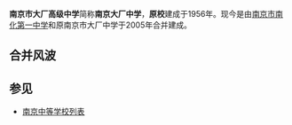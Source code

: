{{unreferenced|time=2009-12-17T10:48:31+00:00}}
{{Infobox Highschool
|校徽=
|中学名称 = 南京市大厂高级中学
|EnglishName = 
|所在地 = {{CHN}}[[江苏省|江苏省]][[南京市|南京市]]
|现任校长=
|建立时间=1956年
|校训=
|校风=
|教风=
|学风=
|紀念日 =
|校园=[[南京市|南京市]]沿江工业开发区二十四街区旭东路279号
}}



'''南京市大厂高级中学'''简称'''南京大厂中学'''，'''原校'''建成于1956年。现今是由[[南京市南化第一中学|南京市南化第一中学]]和原南京市大厂中学于2005年合并建成。


== 合并风波 ==
{{Fact|在两校合并的时候，原南京市南化一中的教职工对学校冠名方式不满以及对校方的行为表示愤怒。|time=2009-12-20T04:19:22+00:00}}

==参见==
*[[南京中等学校列表|南京中等学校列表]]

{{南京中等教育}}
{{江苏省四星级高中}}